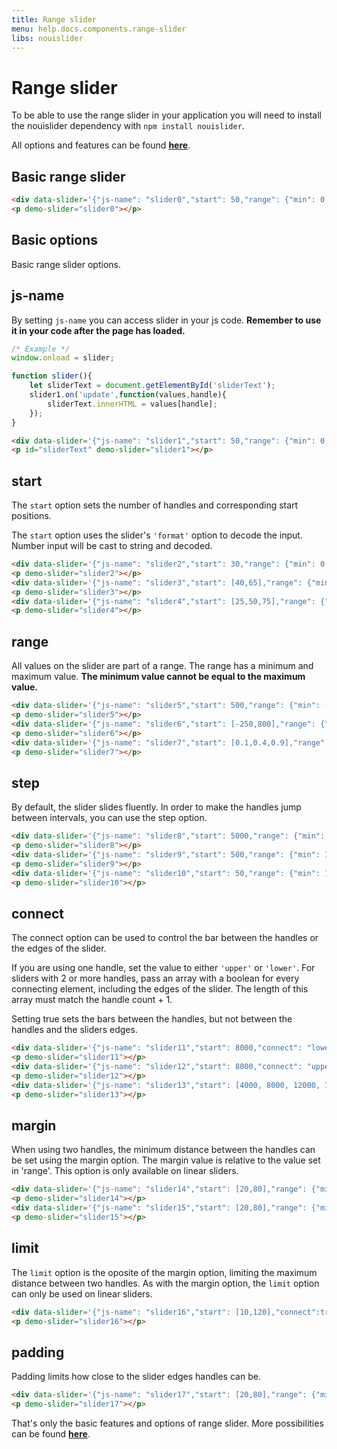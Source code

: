 ```yaml
---
title: Range slider
menu: help.docs.components.range-slider
libs: nouislider
---
```


# Range slider

To be able to use the range slider in your application you will need to install the nouislider dependency with `npm install nouislider`.

All options and features can be found [**here**](https://refreshless.com/nouislider/).


## Basic range slider

<Example>
<div data-slider='{"js-name": "slider0","start": 50,"range": {"min": 0,"max": 100}}'></div>
<p demo-slider="slider0"></p>
</Example>

~~~html
<div data-slider='{"js-name": "slider0","start": 50,"range": {"min": 0,"max": 100}}'></div>
<p demo-slider="slider0"></p>
~~~


## Basic options

Basic range slider options.


## js-name

By setting `js-name` you can access slider in your js code. **Remember to use it in your code after the page has loaded.**

```js
/* Example */
window.onload = slider;

function slider(){
    let sliderText = document.getElementById('sliderText');
    slider1.on('update',function(values,handle){
        sliderText.innerHTML = values[handle];
    });
}
```

<Example>
<div data-slider='{"js-name": "slider1","start": 50,"range": {"min": 0,"max": 100}}'></div>
<p id="sliderText" demo-slider="slider1"></p>
</Example>

~~~html
<div data-slider='{"js-name": "slider1","start": 50,"range": {"min": 0,"max": 100}}'></div>
<p id="sliderText" demo-slider="slider1"></p>
~~~


## start

The `start` option sets the number of handles and corresponding start positions.

The `start` option uses the slider's `'format'` option to decode the input. Number input will be cast to string and decoded.

<Example>
<div data-slider='{"js-name": "slider2","start": 30,"range": {"min": 0,"max": 100}}'></div>
<p demo-slider="slider2"></p>
<div data-slider='{"js-name": "slider3","start": [40,65],"range": {"min": 0,"max": 100}}'></div>
<p demo-slider="slider3"></p>
<div data-slider='{"js-name": "slider4","start": [25,50,75],"range": {"min": 0,"max": 100}}'></div>
<p demo-slider="slider4"></p>
</Example>

~~~html
<div data-slider='{"js-name": "slider2","start": 30,"range": {"min": 0,"max": 100}}'></div>
<p demo-slider="slider2"></p>
<div data-slider='{"js-name": "slider3","start": [40,65],"range": {"min": 0,"max": 100}}'></div>
<p demo-slider="slider3"></p>
<div data-slider='{"js-name": "slider4","start": [25,50,75],"range": {"min": 0,"max": 100}}'></div>
<p demo-slider="slider4"></p>
~~~


## range

All values on the slider are part of a range. The range has a minimum and maximum value. **The minimum value cannot be equal to the maximum value.**

<Example>
<div data-slider='{"js-name": "slider5","start": 500,"range": {"min": -2000,"max": 10000}}'></div>
<p demo-slider="slider5"></p>
<div data-slider='{"js-name": "slider6","start": [-250,800],"range": {"min": -500,"max": 1000}}'></div>
<p demo-slider="slider6"></p>
<div data-slider='{"js-name": "slider7","start": [0.1,0.4,0.9],"range": {"min": 0.1,"max": 1}}'></div>
<p demo-slider="slider7"></p>
</Example>

~~~html
<div data-slider='{"js-name": "slider5","start": 500,"range": {"min": -2000,"max": 10000}}'></div>
<p demo-slider="slider5"></p>
<div data-slider='{"js-name": "slider6","start": [-250,800],"range": {"min": -500,"max": 1000}}'></div>
<p demo-slider="slider6"></p>
<div data-slider='{"js-name": "slider7","start": [0.1,0.4,0.9],"range": {"min": 0.1,"max": 1}}'></div>
<p demo-slider="slider7"></p>
~~~


## step

By default, the slider slides fluently. In order to make the handles jump between intervals, you can use the step option.

<Example>
<div data-slider='{"js-name": "slider8","start": 5000,"range": {"min": 1000,"max": 10000},"step": 1000}'></div>
<p demo-slider="slider8"></p>
<div data-slider='{"js-name": "slider9","start": 500,"range": {"min": 100,"max": 1000},"step": 125}'></div>
<p demo-slider="slider9"></p>
<div data-slider='{"js-name": "slider10","start": 50,"range": {"min": 10,"max": 100},"step": 5}'></div>
<p demo-slider="slider10"></p>
</Example>

~~~html
<div data-slider='{"js-name": "slider8","start": 5000,"range": {"min": 1000,"max": 10000},"step": 1000}'></div>
<p demo-slider="slider8"></p>
<div data-slider='{"js-name": "slider9","start": 500,"range": {"min": 100,"max": 1000},"step": 125}'></div>
<p demo-slider="slider9"></p>
<div data-slider='{"js-name": "slider10","start": 50,"range": {"min": 10,"max": 100},"step": 5}'></div>
<p demo-slider="slider10"></p>
~~~


## connect

The connect option can be used to control the bar between the handles or the edges of the slider.

If you are using one handle, set the value to either `'upper'` or `'lower'`.
For sliders with 2 or more handles, pass an array with a boolean for every connecting element, including the edges of the slider. The length of this array must match the handle count + 1.

Setting true sets the bars between the handles, but not between the handles and the sliders edges.

<Example>
<div data-slider='{"js-name": "slider11","start": 8000,"connect": "lower","range": {"min": [2000],"max": [20000]}}'></div>
<p demo-slider="slider11"></p>
<div data-slider='{"js-name": "slider12","start": 8000,"connect": "upper","range": {"min": [2000],"max": [20000]}}'></div>
<p demo-slider="slider12"></p>
<div data-slider='{"js-name": "slider13","start": [4000, 8000, 12000, 16000],"connect": [false, true, true, false, true],"range": {"min": [2000],"max": [20000]}}'></div>
<p demo-slider="slider13"></p>
</Example>

~~~html
<div data-slider='{"js-name": "slider11","start": 8000,"connect": "lower","range": {"min": [2000],"max": [20000]}}'></div>
<p demo-slider="slider11"></p>
<div data-slider='{"js-name": "slider12","start": 8000,"connect": "upper","range": {"min": [2000],"max": [20000]}}'></div>
<p demo-slider="slider12"></p>
<div data-slider='{"js-name": "slider13","start": [4000, 8000, 12000, 16000],"connect": [false, true, true, false, true],"range": {"min": [2000],"max": [20000]}}'></div>
<p demo-slider="slider13"></p>
~~~


## margin

When using two handles, the minimum distance between the handles can be set using the margin option. The margin value is relative to the value set in 'range'. This option is only available on linear sliders.

<Example>
<div data-slider='{"js-name": "slider14","start": [20,80],"range": {"min": 0,"max": 100},"margin":30}'></div>
<p demo-slider="slider14"></p>
<div data-slider='{"js-name": "slider15","start": [20,80],"range": {"min": 0,"max": 100},"margin":50}'></div>
<p demo-slider="slider15"></p>
</Example>

~~~html
<div data-slider='{"js-name": "slider14","start": [20,80],"range": {"min": 0,"max": 100},"margin":30}'></div>
<p demo-slider="slider14"></p>
<div data-slider='{"js-name": "slider15","start": [20,80],"range": {"min": 0,"max": 100},"margin":50}'></div>
<p demo-slider="slider15"></p>
~~~


## limit

The `limit` option is the oposite of the margin option, limiting the maximum distance between two handles. As with the margin option, the `limit` option can only be used on linear sliders.

<Example>
<div data-slider='{"js-name": "slider16","start": [10,120],"connect":true,"range": {"min": 0,"max": 100},"limit":40,"behaviour":"drag"}'></div>
<p demo-slider="slider16"></p>
</Example>

~~~html
<div data-slider='{"js-name": "slider16","start": [10,120],"connect":true,"range": {"min": 0,"max": 100},"limit":40,"behaviour":"drag"}'></div>
<p demo-slider="slider16"></p>
~~~


## padding

Padding limits how close to the slider edges handles can be.

<Example>
<div data-slider='{"js-name": "slider17","start": [20,80],"range": {"min": 0,"max": 100},"padding":[10,15]}'></div>
<p demo-slider="slider17"></p>
</Example>

~~~html
<div data-slider='{"js-name": "slider17","start": [20,80],"range": {"min": 0,"max": 100},"padding":[10,15]}'></div>
<p demo-slider="slider17"></p>
~~~

That's only the basic features and options of range slider. More possibilities can be found [**here**](https://refreshless.com/nouislider/).